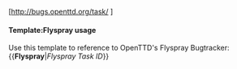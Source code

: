 <includeonly>[http://bugs.openttd.org/task/{{{1}}} {{{1}}}]</includeonly><noinclude>
{{en/Flyspray|1}}
====Template:Flyspray usage====
Use this template to reference to OpenTTD's Flyspray Bugtracker:
<nowiki>{{</nowiki>'''Flyspray'''|''Flyspray Task ID''<nowiki>}}</nowiki>
</noinclude>
